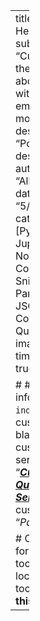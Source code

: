 ---
title: "Title Here"
# subtitle: "Customizing the Quarto about page with text, embeds, and more!"
description: "Post description"
author: "Allison Day"
date: "5/4/2023"
categories: [Python, Jupyter Notebooks, Code Snippets, Pandas, APIs, JSON, VS Code, Github, Quarto]
# image: timp.jpg
draft: true

# # Series info - used in `index.qmd`
# custom-blank: "---"
# custom-series: "***[Customizing Quarto Series](posts/Projects/CustomizingQuarto/CustomizingQuarto_project.qmd)***"
# custom-num: "*Part 1*"

# Outline
format: 
  html: 
    toc: true 
    toc-location: left 
    toc-title: "**On this page**" 
---
